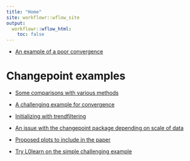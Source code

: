 ```yaml
---
title: "Home"
site: workflowr::wflow_site
output:
  workflowr::wflow_html:
    toc: false
---
```


- [An example of a poor convergence](false-positive.html)

# Changepoint examples

- [Some comparisons with various methods](changepoint.html)

- [A challenging example for convergence](cp_convergence.html)

- [Initializing with trendfiltering](cp_init_tf.html)

- [An issue with the changepoint package depending on scale of data](pelt.html)

- [Proposed plots to include in the paper](susie-paper.html)

- [Try L0learn on the simple challenging example](l0learn_challenge.html)
